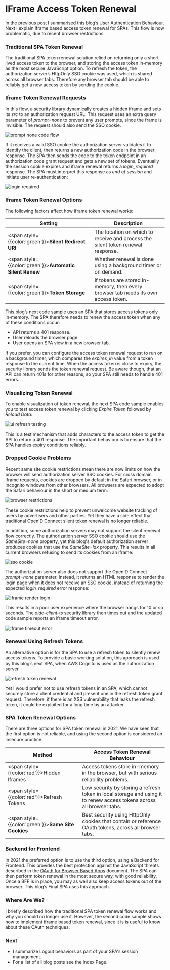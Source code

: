 # IFrame Access Token Renewal

In the previous post I summarised this blog’s <Link href='/posts/federated-logins'>User Authentication Behaviour</Link>. Next I explain iframe based access token renewal for SPAs. This flow is now problematic, due to recent browser restrictions.

### Traditional SPA Token Renewal

The traditional SPA token renewal solution relied on returning only a short lived access token to the browser, and storing the access token in-memory as the most secure JavaScript option. To refresh the token, the authorization server’s HttpOnly SSO cookie was used, which is shared across all browser tabs. Therefore any browser tab should be able to reliably get a new access token by sending the cookie.

### Iframe Token Renewal Requests

In this flow, a security library dynamically creates a hidden iframe and sets its *src* to an authorization request URL. This request uses an extra query parameter of *prompt=none* to prevent any user prompts, since the frame is invisible. The request should also send the SSO cookie.

![prompt none code flow](/images/150/prompt-none-code-flow.jpg?v=20240822)

If it receives a valid SSO cookie the authorization server validates it to identify the client, then returns a new authorization code in the browser response. The SPA then sends the code to the token endpoint in an authorization code grant request and gets a new set of tokens. Eventually the session cookie expires and iframe renewal returns a *login_required* response. The SPA must interpret this response as *end of session* and initiate user re-authentication:

![login required](/images/150/login-required.jpg?v=20240822)

### Iframe Token Renewal Options

The following factors affect how iframe token renewal works:

| Setting | Description |
| ------- | ----------- |
| <span style={{color:'green'}}>**Silent Redirect URI**</span> | The location on which to receive and process the silent token renewal response. |
| <span style={{color:'green'}}>**Automatic Silent Renew**</span> | Whether renewal is done using a background timer or on demand. |
| <span style={{color:'green'}}>**Token Storage**</span> | If tokens are stored in-memory, then every browser tab needs its own access token. |

This blog’s next code sample uses an SPA that stores access tokens only in-memory. The SPA therefore needs to renew the access token when any of these conditions occur:

- API returns a 401 response.
- User reloads the browser page.
- User opens an SPA view in a new browser tab.

If you prefer, you can configure the access token renewal request to run on a background timer, which compares the *expires_in* value from a token response to the current time. When the access token is close to expiry, the security library sends the token renewal request. Be aware though, that an API can return 401s for other reasons, so your SPA still needs to handle 401 errors.

### Visualizing Token Renewal

To enable visualization of token renewal, the next SPA code sample enables you to test access token renewal by clicking *Expire Token* followed by *Reload Data*:

![ui refresh testing](/images/150/ui-refresh-testing.jpg?v=20240822)

This is a test mechanism that adds characters to the access token to get the API to return a 401 response. The important behaviour is to ensure that the SPA handles expiry conditions reliably.

### Dropped Cookie Problems

Recent same site cookie restrictions mean there are now limits on how the browser will send authorization server SSO cookies. For cross domain iframe requests, cookies are dropped by default in the Safari browser, or in Incognito windows from other browsers. All browsers are expected to adopt the Safari behaviour in the short or medium term:

![browser restrictions](/images/150/browser-restrictions.jpg)

These cookie restrictions help to prevent unwelcome website tracking of users by advertisers and other parties. Yet they have a side effect that traditional OpenID Connect silent token renewal is no longer reliable.

In addition, some authorization servers may not support the silent renewal flow correctly. The authorization server SSO cookie should use the *SameSite=none* property, yet this blog's default authorization server produces cookies that use the *SameSite=lax* property. This results in all current browsers refusing to send its cookies from an iframe:

![sso cookie](/images/150/sso-cookie.jpg?v=20240822)

The authorization server also does not support the OpenID Connect *prompt=none* parameter. Instead, it returns an HTML response to render the login page when it does not receive an SSO cookie, instead of returning the expected *login_required* error response:

![iframe render login](/images/150/iframe-render-login.jpg?v=20240822)

This results in a poor user experience where the browser hangs for 10 or so seconds. The *oidc-client-ts* security library then times out and the updated code sample reports an iframe timeout error.

![iframe timeout error](/images/150/iframe-timeout-error.jpg?v=20240822)

### Renewal Using Refresh Tokens

An alternative option is for the SPA to use a refresh token to silently renew access tokens. To provide a basic working solution, this approach is used by this blog’s next SPA, when AWS Cognito is used as the authorization server.

![refresh token renewal](/images/150/refresh-token-renewal.jpg?v=20240822)

Yet I would prefer not to use refresh tokens in an SPA, which cannot securely store a client credential and present one in the refresh token grant request. Therefore, if there is an XSS vulnerability that leaks the refresh token, it could be exploited for a long time by an attacker.

### SPA Token Renewal Options

There are three options for SPA token renewal in 2021. We have seen that the first option is not reliable, and using the second option is considered an insecure practice.

| Method | Access Token Renewal Behaviour |
| ------ | ------------------------------ |
| <span style={{color:'red'}}>Hidden Iframes</span> | Access tokens store in-memory in the browser, but with serious reliability problems. |
| <span style={{color:'red'}}>Refresh Tokens</span> | Low security by storing a refresh token in local storage and using it to renew access tokens across all browser tabs. |
| <span style={{color:'green'}}>**Same Site Cookies**</span> | Best security using HttpOnly cookies that contain or reference OAuth tokens, across all browser tabs. |

### Backend for Frontend

In 2021 the preferred option is to use the third option, using a Backend for Frontend. This provides the best protection against the JavaScript threats described in the [OAuth for Browser Based Apps](https://datatracker.ietf.org/doc/html/draft-ietf-oauth-browser-based-apps#name-the-threat-of-malicious-jav) document. The SPA can then perform token renewal in the most secure way, with good reliability. Once a BFF is in place, you may as well also keep access tokens out of the browser. This blog’s <Link href='/posts/final-spa-overview'>Final SPA</Link> uses this approach.

### Where Are We?
 
I briefly described how the traditional SPA token renewal flow works and why you should no longer use it. However, the second code sample shows how to implement iframe based token renewal, since it is is useful to know about these OAuth techniques.

### Next

- I summarize <Link href='/posts/logout'>Logout</Link> behaviors as part of your SPA's session management.
- For a list of all blog posts see the <Link href='/posts/index'>Index Page</Link>.
